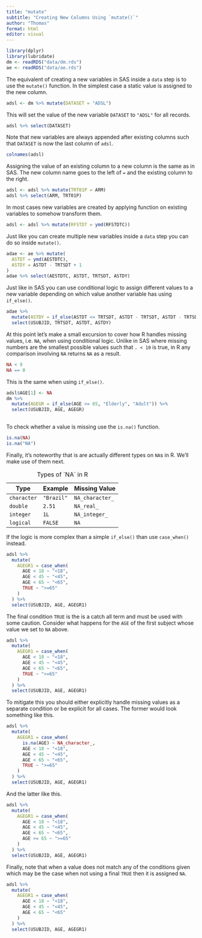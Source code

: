 ```yaml
---
title: "mutate"
subtitle: "Creating New Columns Using `mutate()`"
author: "Thomas"
format: html
editor: visual
---
```


```r
library(dplyr)
library(lubridate)
dm <- readRDS("data/dm.rds")
ae <- readRDS("data/ae.rds")
```

The equivalent of creating a new variables in SAS inside a `data` step is to use the `mutate()` function. In the simplest case a static value is assigned to the new column.

```r
adsl <- dm %>% mutate(DATASET = "ADSL")
```

This will set the value of the new variable `DATASET` to `"ADSL"` for all records.

```r
adsl %>% select(DATASET)
```

Note that new variables are always appended after existing columns such that `DATASET` is now the last column of `adsl`.

```r
colnames(adsl)
```

Assigning the value of an existing column to a new column is the same as in SAS. The new column name goes to the left of `=` and the existing column to the right.

```r
adsl <- adsl %>% mutate(TRT01P = ARM)
adsl %>% select(ARM, TRT01P)
```

In most cases new variables are created by applying function on existing variables to somehow transform them.

```r
adsl <- adsl %>% mutate(RFSTDT = ymd(RFSTDTC))
```

Just like you can create multiple new variables inside a `data` step you can do so inside `mutate()`.

```r
adae <- ae %>% mutate(
  ASTDT = ymd(AESTDTC),
  ASTDY = ASTDT - TRTSDT + 1
)
adae %>% select(AESTDTC, ASTDT, TRTSDT, ASTDY)
```

Just like in SAS you can use conditional logic to assign different values to a new variable depending on which value another variable has using `if_else()`.

```r
adae %>%
  mutate(ASTDY = if_else(ASTDT <= TRTSDT, ASTDT - TRTSDT, ASTDT - TRTSDT + 1)) %>% 
  select(USUBJID, TRTSDT, ASTDT, ASTDY)
```

At this point let's make a small excursion to cover how R handles missing values, i.e. `NA`, when using conditional logic. Unlike in SAS where missing numbers are the smallest possible values such that `. < 10` is true, in R any comparison involving `NA` returns `NA` as a result.

```r
NA < 9
NA == 0
```

This is the same when using `if_else()`.

```r
adsl$AGE[1] <- NA
dm %>% 
  mutate(AGEGR = if_else(AGE >= 65, "Elderly", "Adult")) %>% 
  select(USUBJID, AGE, AGEGR)
  
```

To check whether a value is missing use the `is.na()` function.

```r
is.na(NA)
is.na("NA")
```

Finally, it's noteworthy that is are actually different types on `NA`s in R. We'll make use of them next.

| Type        | Example    | Missing Value   |
|-------------|------------|-----------------|
| `character` | `"Brazil"` | `NA_character_` |
| `double`    | `2.51`     | `NA_real_`      |
| `integer`   | `1L`       | `NA_integer_`   |
| `logical`   | `FALSE`    | `NA`            |

: Types of \`NA\` in R

If the logic is more complex than a simple `if_else()` than use `case_when()` instead.

```r
adsl %>% 
  mutate(
    AGEGR1 = case_when(
      AGE < 18 ~ "<18",
      AGE < 45 ~ "<45",
      AGE < 65 ~ "<65",
      TRUE ~ ">=65"
    ) 
  ) %>% 
  select(USUBJID, AGE, AGEGR1)
```

The final condition `TRUE` is the is a catch all term and must be used with some caution. Consider what happens for the `AGE` of the first subject whose value we set to `NA` above.

```r
adsl %>% 
  mutate(
    AGEGR1 = case_when(
      AGE < 18 ~ "<18",
      AGE < 45 ~ "<45",
      AGE < 65 ~ "<65",
      TRUE ~ ">=65"
    ) 
  ) %>% 
  select(USUBJID, AGE, AGEGR1)
```

To mitigate this you should either explicitly handle missing values as a separate condition or be explicit for all cases. The former would look something like this.

```r
adsl %>% 
  mutate(
    AGEGR1 = case_when(
      is.na(AGE) ~ NA_character_,
      AGE < 18 ~ "<18",
      AGE < 45 ~ "<45",
      AGE < 65 ~ "<65",
      TRUE ~ ">=65"
    ) 
  ) %>% 
  select(USUBJID, AGE, AGEGR1)
```

And the latter like this.

```r
adsl %>% 
  mutate(
    AGEGR1 = case_when(
      AGE < 18 ~ "<18",
      AGE < 45 ~ "<45",
      AGE < 65 ~ "<65",
      AGE >= 65 ~ ">=65"
    ) 
  ) %>% 
  select(USUBJID, AGE, AGEGR1)
```

Finally, note that when a value does not match any of the conditions given which may be the case when not using a final `TRUE` then it is assigned `NA`.

```r
adsl %>% 
  mutate(
    AGEGR1 = case_when(
      AGE < 18 ~ "<18",
      AGE < 45 ~ "<45",
      AGE < 65 ~ "<65"
    ) 
  ) %>% 
  select(USUBJID, AGE, AGEGR1)
```
